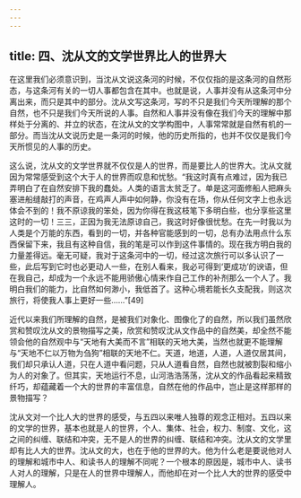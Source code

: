 ```yaml
---
---
---
```

title: 四、沈从文的文学世界比人的世界大
---




在这里我们必须意识到，当沈从文说这条河的时候，不仅仅指的是这条河的自然形态，与这条河有关的一切人事都包含在其中。也就是说，人事并没有从这条河中分离出来，而只是其中的部分。沈从文写这条河，写的不只是我们今天所理解的那个自然，也不只是我们今天所说的人事。自然和人事并没有像在我们今天的理解中那样处于分离的、并立的状态，在沈从文的文学构图中，人事常常就是自然有机的一部分。而当沈从文说历史是一条河的时候，他的历史所指的，也并不仅仅是我们今天所惯见的人事的历史。

这么说，沈从文的文学世界就不仅仅是人的世界，而是要比人的世界大。沈从文就因为常常感受到这个大于人的世界而叹息和忧愁。“我这时真有点难过，因为我已弄明白了在自然安排下我的蠢处。人类的语言太贫乏了。单是这河面修船人把麻头塞进船缝敲打的声音，在鸡声人声中如何静，你没有在场，你从任何文字上也永远体会不到的！我不原谅我的笨处，因为你得在我这枝笔下多明白些，也分享些这里这时的一切！三三，正因为我无法原谅自己，我这时好像很忧愁。在先一时我以为人类是个万能的东西，看到的一切，并各种官能感到的一切，总有办法用点什么东西保留下来，我且有这种自信，我的笔是可以作到这件事情的。现在我方明白我的力量差得远。毫无可疑，我对于这条河中的一切，经过这次旅行可以多认识了一些，此后写到它时也必更动人一些，在别人看来，我必可得到‘更成功’的谀语，但在我自己，却成为一个永远不能用骄傲心情来作自己工作的补剂那么一个人了。我明白我们的能力，比自然如何渺小，我低首了。这种心境若能长久支配我，则这次旅行，将使我人事上更好一些……”[49]

近代以来我们所理解的自然，是被我们对象化、图像化了的自然，所以我们虽然欣赏和赞叹沈从文的景物描写之美，欣赏和赞叹沈从文作品中的自然美，却全然不能领会他的自然观中与“天地有大美而不言”相联的天地大美，当然也就更不能理解与“天地不仁以万物为刍狗”相联的天地不仁。天道，地道，人道，人道仅居其间，我们却只承认人道，只在人道中看问题，只从人道看自然，自然也就被割裂和缩小为人的对象了。但其实，天地运行不息，山河浩浩荡荡，沈从文的作品看起来精致纤巧，却蕴藏着一个大的世界的丰富信息，自然在他的作品中，岂止是这样那样的景物描写？

沈从文对一个比人大的世界的感受，与五四以来唯人独尊的观念正相对。五四以来的文学的世界，基本也就是人的世界，个人、集体、社会，权力、制度、文化，这之间的纠缠、联结和冲突，无不是人的世界的纠缠、联结和冲突。沈从文的文学里却有比人大的世界。沈从文的大，也在于他的世界的大。他为什么老是要说他对人的理解和城市中人、和读书人的理解不同呢？一个根本的原因是，城市中人、读书人对人的理解，只是在人的世界中理解人，而他却在对一个比人大的世界的感受中理解人。